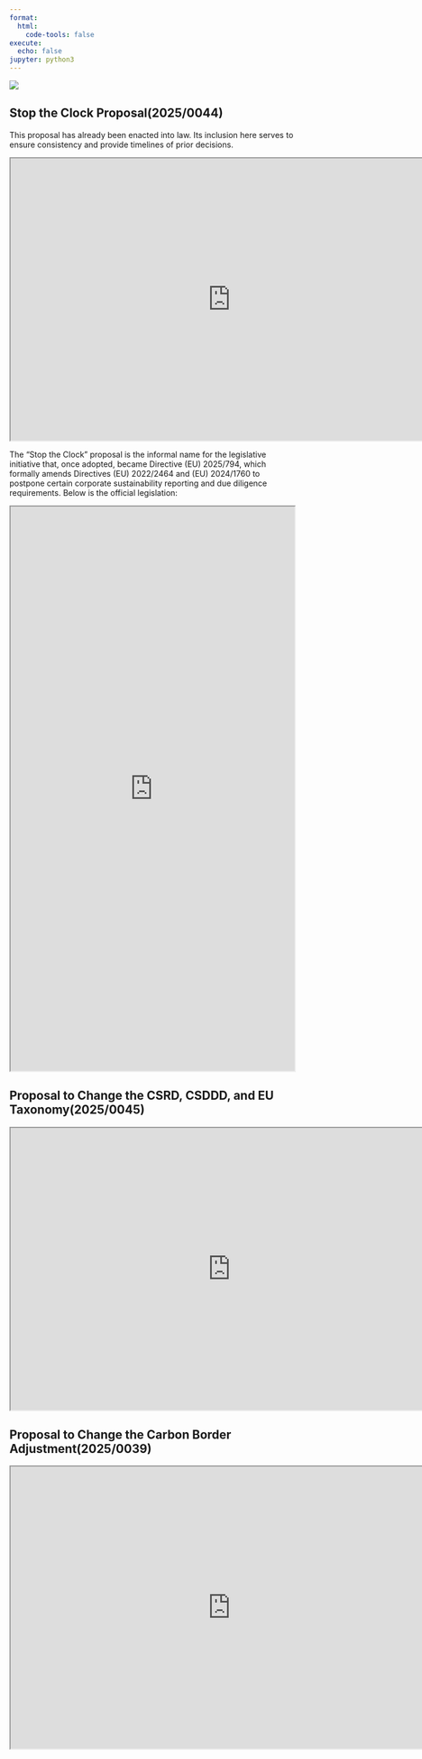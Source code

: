 ```yaml
---
format:
  html:
    code-tools: false
execute:
  echo: false
jupyter: python3
---
```

![](eulawtrackerheader.png){fig-align="center"}

## Stop the Clock Proposal(2025/0044) 
This proposal has already been enacted into law. Its inclusion here serves to ensure consistency and provide timelines of prior decisions.

```{=html}
      <iframe width="780" height="500" src="https://law-tracker.europa.eu/procedure/2025_44" title="Stop the Clock Proposal"></iframe>
```

The "Stop the Clock" proposal is the informal name for the legislative initiative that, once adopted, became Directive (EU) 2025/794, which formally amends Directives (EU) 2022/2464 and (EU) 2024/1760 to postpone certain corporate sustainability reporting and due diligence requirements. Below is the official legislation:

<iframe 
  src="https://eur-lex.europa.eu/legal-content/EN/TXT/PDF/?uri=OJ:L_202500794" 
  width="100%" 
  height="1000" 
  title="Directive (EU) 2025/794 PDF Viewer">
</iframe>


## Proposal to Change the CSRD, CSDDD, and EU Taxonomy(2025/0045)

```{=html}
      <iframe width="780" height="500" src="https://law-tracker.europa.eu/procedure/2025_45" title="CSRD and CSDDD Proposal"></iframe>
```

## Proposal to Change the Carbon Border Adjustment(2025/0039)

```{=html}
      <iframe width="780" height="500" src="https://law-tracker.europa.eu/procedure/2025_39" title="CBAM Proposal"></iframe>
```